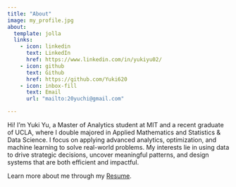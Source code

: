 ```yaml
---
title: "About"
image: my_profile.jpg
about:
  template: jolla
  links:
    - icon: linkedin
      text: LinkedIn
      href: https://www.linkedin.com/in/yukiyu02/
    - icon: github
      text: Github
      href: https://github.com/Yuki620
    - icon: inbox-fill
      text: Email
      url: "mailto:20yuchi@gmail.com"

---
```


Hi! I’m Yuki Yu, a Master of Analytics student at MIT and a recent graduate of UCLA, where I double majored in Applied Mathematics and Statistics & Data Science.
I focus on applying advanced analytics, optimization, and machine learning to solve real-world problems. My interests lie in using data to drive strategic decisions, uncover meaningful patterns, and design systems that are both efficient and impactful.

Learn more about me through my [Resume](/Resume.pdf "Resume").
